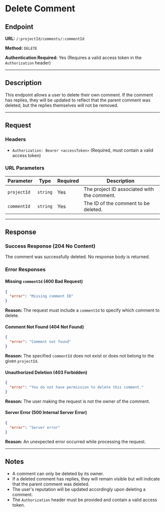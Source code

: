 # Delete Comment

## Endpoint

**URL:** `/:projectId/comments/:commentId`

**Method:** `DELETE`

**Authentication Required:** Yes (Requires a valid access token in the `Authorization` header)

----------

## Description

This endpoint allows a user to delete their own comment. If the comment has replies, they will be updated to reflect that the parent comment was deleted, but the replies themselves will not be removed.

----------

## Request

### Headers

-   `Authorization: Bearer <accessToken>` (Required, must contain a valid access token)

### URL Parameters


| Parameter   | Type     | Required | Description                        |
|------------|----------|----------|------------------------------------|
| `projectId` | `string` | Yes      | The project ID associated with the comment. |
| `commentId` | `string` | Yes      | The ID of the comment to be deleted. |


----------

## Response

### Success Response (204 No Content)

The comment was successfully deleted. No response body is returned.

### Error Responses

#### Missing `commentId` (400 Bad Request)

```json
{
  "error": "Missing comment ID"
}
```

**Reason:** The request must include a `commentId` to specify which comment to delete.

#### Comment Not Found (404 Not Found)

```json
{
  "error": "Comment not found"
}
```

**Reason:** The specified `commentId` does not exist or does not belong to the given `projectId`.

#### Unauthorized Deletion (403 Forbidden)

```json
{
  "error": "You do not have permission to delete this comment."
}
```

**Reason:** The user making the request is not the owner of the comment.

#### Server Error (500 Internal Server Error)

```json
{
  "error": "Server error"
}
```

**Reason:** An unexpected error occurred while processing the request.

----------

## Notes

-   A comment can only be deleted by its owner.
-   If a deleted comment has replies, they will remain visible but will indicate that the parent comment was deleted.
-   The user's reputation will be updated accordingly upon deleting a comment.
-   The `Authorization` header must be provided and contain a valid access token.